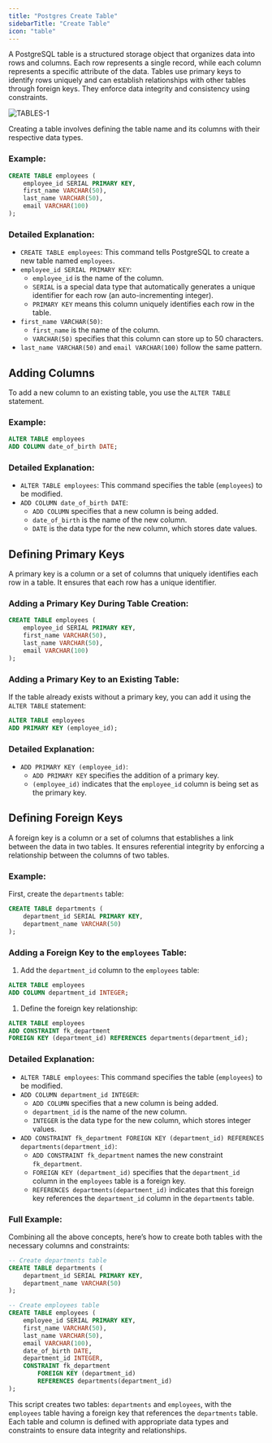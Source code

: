 ```yaml
---
title: "Postgres Create Table"
sidebarTitle: "Create Table"
icon: "table"
---
```


A PostgreSQL table is a structured storage object that organizes data into rows and columns. Each row represents a single record, while each column represents a specific attribute of the data. Tables use primary keys to identify rows uniquely and can establish relationships with other tables through foreign keys. They enforce data integrity and consistency using constraints.

![TABLES-1](/docs/tables.png)

Creating a table involves defining the table name and its columns with their respective data types.

### Example:

```sql
CREATE TABLE employees (
    employee_id SERIAL PRIMARY KEY,
    first_name VARCHAR(50),
    last_name VARCHAR(50),
    email VARCHAR(100)
);
```

### Detailed Explanation:

- `CREATE TABLE employees`: This command tells PostgreSQL to create a new table named `employees`.
- `employee_id SERIAL PRIMARY KEY`:
  - `employee_id` is the name of the column.
  - `SERIAL` is a special data type that automatically generates a unique identifier for each row (an auto-incrementing integer).
  - `PRIMARY KEY` means this column uniquely identifies each row in the table.
- `first_name VARCHAR(50)`:
  - `first_name` is the name of the column.
  - `VARCHAR(50)` specifies that this column can store up to 50 characters.
- `last_name VARCHAR(50)` and `email VARCHAR(100)` follow the same pattern.

## Adding Columns

To add a new column to an existing table, you use the `ALTER TABLE` statement.

### Example:

```sql
ALTER TABLE employees
ADD COLUMN date_of_birth DATE;
```

### Detailed Explanation:

- `ALTER TABLE employees`: This command specifies the table (`employees`) to be modified.
- `ADD COLUMN date_of_birth DATE`:
  - `ADD COLUMN` specifies that a new column is being added.
  - `date_of_birth` is the name of the new column.
  - `DATE` is the data type for the new column, which stores date values.

## Defining Primary Keys

A primary key is a column or a set of columns that uniquely identifies each row in a table. It ensures that each row has a unique identifier.

### Adding a Primary Key During Table Creation:

```sql
CREATE TABLE employees (
    employee_id SERIAL PRIMARY KEY,
    first_name VARCHAR(50),
    last_name VARCHAR(50),
    email VARCHAR(100)
);

```

### Adding a Primary Key to an Existing Table:

If the table already exists without a primary key, you can add it using the `ALTER TABLE` statement:

```sql
ALTER TABLE employees
ADD PRIMARY KEY (employee_id);
```

### Detailed Explanation:

- `ADD PRIMARY KEY (employee_id)`:
  - `ADD PRIMARY KEY` specifies the addition of a primary key.
  - `(employee_id)` indicates that the `employee_id` column is being set as the primary key.

## Defining Foreign Keys

A foreign key is a column or a set of columns that establishes a link between the data in two tables. It ensures referential integrity by enforcing a relationship between the columns of two tables.

### Example:

First, create the `departments` table:

```sql
CREATE TABLE departments (
    department_id SERIAL PRIMARY KEY,
    department_name VARCHAR(50)
);
```

### Adding a Foreign Key to the `employees` Table:

1. Add the `department_id` column to the `employees` table:

```sql
ALTER TABLE employees
ADD COLUMN department_id INTEGER;
```

1. Define the foreign key relationship:

```sql
ALTER TABLE employees
ADD CONSTRAINT fk_department
FOREIGN KEY (department_id) REFERENCES departments(department_id);
```

### Detailed Explanation:

- `ALTER TABLE employees`: This command specifies the table (`employees`) to be modified.
- `ADD COLUMN department_id INTEGER`:
  - `ADD COLUMN` specifies that a new column is being added.
  - `department_id` is the name of the new column.
  - `INTEGER` is the data type for the new column, which stores integer values.
- `ADD CONSTRAINT fk_department FOREIGN KEY (department_id) REFERENCES departments(department_id)`:
  - `ADD CONSTRAINT fk_department` names the new constraint `fk_department`.
  - `FOREIGN KEY (department_id)` specifies that the `department_id` column in the `employees` table is a foreign key.
  - `REFERENCES departments(department_id)` indicates that this foreign key references the `department_id` column in the `departments` table.

### Full Example:

Combining all the above concepts, here’s how to create both tables with the necessary columns and constraints:

```sql
-- Create departments table
CREATE TABLE departments (
    department_id SERIAL PRIMARY KEY,
    department_name VARCHAR(50)
);

-- Create employees table
CREATE TABLE employees (
    employee_id SERIAL PRIMARY KEY,
    first_name VARCHAR(50),
    last_name VARCHAR(50),
    email VARCHAR(100),
    date_of_birth DATE,
    department_id INTEGER,
    CONSTRAINT fk_department
        FOREIGN KEY (department_id)
        REFERENCES departments(department_id)
);
```

This script creates two tables: `departments` and `employees`, with the `employees` table having a foreign key that references the `departments` table. Each table and column is defined with appropriate data types and constraints to ensure data integrity and relationships.
